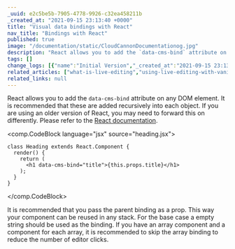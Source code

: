 ```yaml
---
_uuid: e2c5be5b-7905-4778-9926-c32ea458211b
_created_at: "2021-09-15 23:13:40 +0000"
title: "Visual data bindings with React"
nav_title: "Bindings with React"
published: true
image: "/documentation/static/CloudCannonDocumentationog.jpg"
description: "React allows you to add the `data-cms-bind` attribute on any DOM element"
tags: []
change_logs: [{"name":"Initial Version","_created_at":"2021-09-15 23:13:40 +0000"}]
related_articles: ["what-is-live-editing","using-live-editing-with-vanilla-js","preventing-the-global-cloudcannon-live-editing-object"]
related_links: null
---
```


React allows you to add the `data-cms-bind` attribute on any DOM element. It is recommended that these are added recursively into each object. If you are using an older version of React, you may need to forward this on differently. Please refer to the [React documentation](https://reactjs.org/blog/2017/09/08/dom-attributes-in-react-16.html#data-and-aria-attributes).

<comp.CodeBlock language="jsx" source="heading.jsx">
```
class Heading extends React.Component {
  render() {
    return (
      <h1 data-cms-bind="title">{this.props.title}</h1>
    );
  }
}
```
</comp.CodeBlock>

It is recommended that you pass the parent binding as a prop. This way your component can be reused in any stack. For the base case a empty string should be used as the binding. If you have an array component and a component for each array, it is recommended to skip the array binding to reduce the number of editor clicks.
